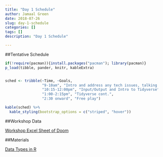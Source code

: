 ```yaml
---
title: "Day 1 Schedule"
author: Jamaal Green
date: 2018-07-26
slug: day-1-schedule
categories: []
tags: []
description: "Day 1 Schedule"

---
```


##Tentative Schedule

```r

if(!require(pacman)){install.packages("pacman"); library(pacman)}
p_load(tibble, pander, knitr, kableExtra)


sched <- tribble(~Time, ~Goals,
                 "9-10am", "Intro and address any tech issues, talking data types", 
                 "10:15-12:00pm", "Input/Output and Intro to Tidyverse",  
                 "1:00-2:15pm", "Tidyverse cont.", 
                 "2:30 onward", "Free play")

kable(sched) %>% 
  kable_styling(bootstrap_options = c("striped", "hover"))


```

##Workshop Data

[Workshop Excel Sheet of Doom](../DataSetsForPSUWorkshop.xlsx)

##Materials

[Data Types in R](static/data/data_type.pdf)